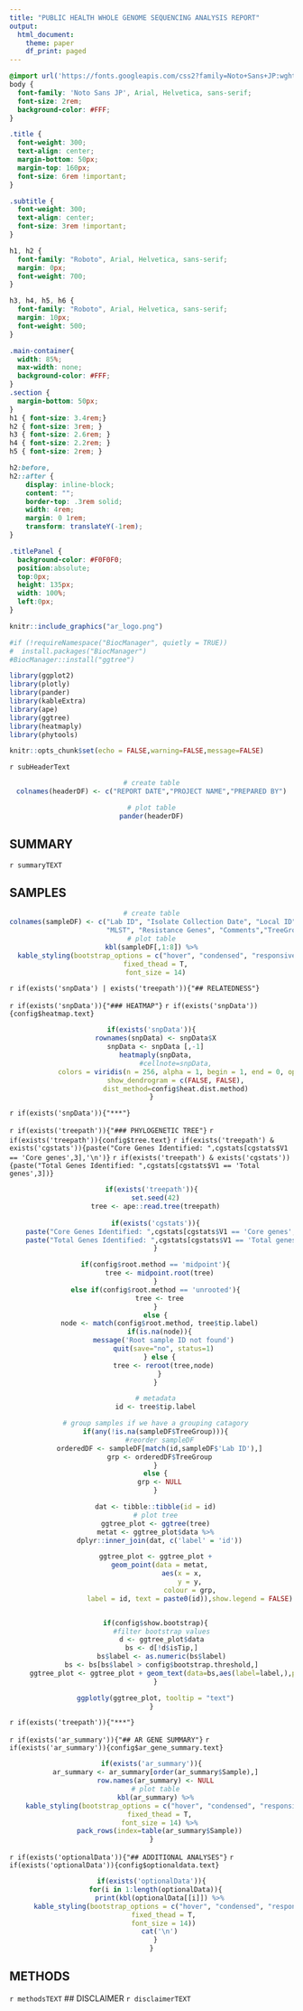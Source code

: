 ```yaml
---
title: "PUBLIC HEALTH WHOLE GENOME SEQUENCING ANALYSIS REPORT"
output:
  html_document:
    theme: paper
    df_print: paged
---
```


```css
@import url('https://fonts.googleapis.com/css2?family=Noto+Sans+JP:wght@100;400;500;700&family=Roboto:wght@100;300;400;500;700&display=swap');
body {
  font-family: 'Noto Sans JP', Arial, Helvetica, sans-serif;
  font-size: 2rem;
  background-color: #FFF;
}

.title {
  font-weight: 300;
  text-align: center;
  margin-bottom: 50px;
  margin-top: 160px;
  font-size: 6rem !important;
}

.subtitle {
  font-weight: 300;
  text-align: center;
  font-size: 3rem !important;
}

h1, h2 {
  font-family: "Roboto", Arial, Helvetica, sans-serif;
  margin: 0px;
  font-weight: 700;
}

h3, h4, h5, h6 {
  font-family: "Roboto", Arial, Helvetica, sans-serif;
  margin: 10px;
  font-weight: 500;
}

.main-container{
  width: 85%;
  max-width: none;
  background-color: #FFF;
}
.section {
  margin-bottom: 50px;
}
h1 { font-size: 3.4rem;}
h2 { font-size: 3rem; }
h3 { font-size: 2.6rem; }
h4 { font-size: 2.2rem; }
h5 { font-size: 2rem; }

h2:before,
h2::after {
    display: inline-block;
    content: "";
    border-top: .3rem solid;
    width: 4rem;
    margin: 0 1rem;
    transform: translateY(-1rem);
}

.titlePanel {
  background-color: #F0F0F0;
  position:absolute;
  top:0px;
  height: 135px;
  width: 100%;
  left:0px;
}
```

<div class ="titlePanel">
```r
knitr::include_graphics("ar_logo.png")
```
</div>

```r

#if (!requireNamespace("BiocManager", quietly = TRUE))
#  install.packages("BiocManager")
#BiocManager::install("ggtree")

library(ggplot2)
library(plotly)
library(pander)
library(kableExtra)
library(ape)
library(ggtree)
library(heatmaply)
library(phytools)

knitr::opts_chunk$set(echo = FALSE,warning=FALSE,message=FALSE)

```

<div class="subtitle">
`r subHeaderText`
</div>

<center>
```r

# create table
colnames(headerDF) <- c("REPORT DATE","PROJECT NAME","PREPARED BY")

# plot table
pander(headerDF)
```
</center>

## SUMMARY

`r summaryTEXT`

## SAMPLES
<center>
```r

# create table
colnames(sampleDF) <- c("Lab ID", "Isolate Collection Date", "Local ID", "Species ID", "Specimen Source",
                        "MLST", "Resistance Genes", "Comments","TreeGroup")
# plot table
kbl(sampleDF[,1:8]) %>%
  kable_styling(bootstrap_options = c("hover", "condensed", "responsive"),
  fixed_thead = T,
  font_size = 14)
```
</center>
`r if(exists('snpData') | exists('treepath')){"## RELATEDNESS"}`

`r if(exists('snpData')){"### HEATMAP"}`
`r if(exists('snpData')){config$heatmap.text}`
<center>
```r
if(exists('snpData')){
  rownames(snpData) <- snpData$X
  snpData <- snpData [,-1]
  heatmaply(snpData,
            #cellnote=snpData,
            colors = viridis(n = 256, alpha = 1, begin = 1, end = 0, option = "viridis"),
            show_dendrogram = c(FALSE, FALSE),
            dist_method=config$heat.dist.method)
}
```
</center>
`r if(exists('snpData')){"***"}`

`r if(exists('treepath')){"### PHYLOGENETIC TREE"}`
`r if(exists('treepath')){config$tree.text}`
`r if(exists('treepath') & exists('cgstats')){paste("Core Genes Identified: ",cgstats[cgstats$V1 == 'Core genes',3],'\n')}`
`r if(exists('treepath') & exists('cgstats')){paste("Total Genes Identified: ",cgstats[cgstats$V1 == 'Total genes',3])}`
<center>
```r
if(exists('treepath')){
  set.seed(42)
  tree <- ape::read.tree(treepath)
  
  if(exists('cgstats')){
    paste("Core Genes Identified: ",cgstats[cgstats$V1 == 'Core genes',3])
    paste("Total Genes Identified: ",cgstats[cgstats$V1 == 'Total genes',3])
  }

  if(config$root.method == 'midpoint'){
    tree <- midpoint.root(tree)
  }
  else if(config$root.method == 'unrooted'){
    tree <- tree
  }
  else {
    node <- match(config$root.method, tree$tip.label)
    if(is.na(node)){
      message('Root sample ID not found')
      quit(save="no", status=1)
    } else {
      tree <- reroot(tree,node)
    }
  }

  # metadata
  id <- tree$tip.label

  # group samples if we have a grouping catagory
  if(any(!is.na(sampleDF$TreeGroup))){
    #reorder sampleDF
    orderedDF <- sampleDF[match(id,sampleDF$'Lab ID'),]
    grp <- orderedDF$TreeGroup
  }
  else {
    grp <- NULL
  }

  dat <- tibble::tibble(id = id)
  # plot tree
  ggtree_plot <- ggtree(tree)
  metat <- ggtree_plot$data %>%
    dplyr::inner_join(dat, c('label' = 'id'))

  ggtree_plot <- ggtree_plot +
    geom_point(data = metat,
               aes(x = x,
                   y = y,
                   colour = grp,
                   label = id, text = paste0(id)),show.legend = FALSE)


  if(config$show.bootstrap){
     #filter bootstrap values
     d <- ggtree_plot$data
     bs <- d[!d$isTip,]
     bs$label <- as.numeric(bs$label)
     bs <- bs[bs$label > config$bootstrap.threshold,]
     ggtree_plot <- ggtree_plot + geom_text(data=bs,aes(label=label,),position = position_dodge2(width = 0.001))
  }

  ggplotly(ggtree_plot, tooltip = "text")
}
```
</center>
`r if(exists('treepath')){"***"}`

`r if(exists('ar_summary')){"## AR GENE SUMMARY"}`
`r if(exists('ar_summary')){config$ar_gene_summary.text}`
<center>
```r
if(exists('ar_summary')){
  ar_summary <- ar_summary[order(ar_summary$Sample),]
  row.names(ar_summary) <- NULL
  # plot table
  kbl(ar_summary) %>%
    kable_styling(bootstrap_options = c("hover", "condensed", "responsive"),
    fixed_thead = T,
    font_size = 14) %>%
    pack_rows(index=table(ar_summary$Sample))
}
```
</center>

`r if(exists('optionalData')){"## ADDITIONAL ANALYSES"}`
`r if(exists('optionalData')){config$optionaldata.text}`
<center>
```r
if(exists('optionalData')){
  for(i in 1:length(optionalData)){
    print(kbl(optionalData[[i]]) %>%
      kable_styling(bootstrap_options = c("hover", "condensed", "responsive"),
      fixed_thead = T,
      font_size = 14))
    cat('\n')
  }
}
```
</center>

## METHODS
`r methodsTEXT`
## DISCLAIMER
`r disclaimerTEXT`
